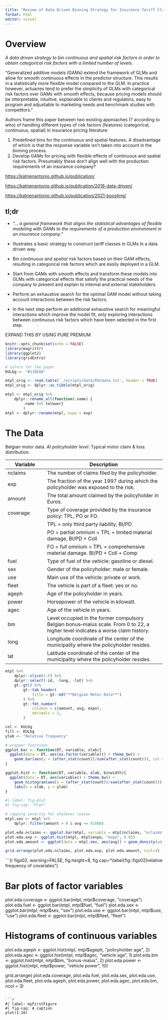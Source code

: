 ```yaml
---
title: "Review of Data Driven Binning Strategy for Insurance Tariff Classes"
format: html
editor: visual
---
```


# Overview

*A data driven strategy to bin continuous and spatial risk factors in order to obtain categorical risk factors with a limited number of levels.*

"Generalized additive models (GAMs) extend the framework of GLMs and allow for smooth continuous effects in the predictor structure. This results in a statistically more flexible model compared to the GLM. In practice however, actuaries tend to prefer the simplicity of GLMs with categorical risk factors over GAMs with smooth effects, because pricing models should be interpretable, intuitive, explainable to clients and regulators, easy to program and adjustable to marketing needs and benchmark studies with competitors."

Authors frame this paper between two existing approaches (? according to who) of handling different types of risk factors (features) (categorical, continuous, spatial) in insurance pricing literature:

1.  Predefined bins for the continuous and spatial features. A disadvantage of which is that the response variable isn't taken into account in the binning process.
2.  Develop GAMs for pricing with flexible effects of continuous and spatial risk factors. Presumably these don't align well with the production requirements of an insurance company?

<https://katrienantonio.github.io/publication/>

<https://katrienantonio.github.io/publication/2018-data-driven/>

<https://katrienantonio.github.io/publication/2021-boosting/>

## tl;dr

-   *"... a general framework that aligns the statistical advantages of flexible modeling with GAMs to the requirements of a production environment in an insurance company."*

-   Illustrates a basic strategy to construct tariff classes in GLMs in a data driven way.

-   Bin *continuous* and *spatial* risk factors based on their GAM effects, resulting in categorical risk factors which are easily deployed in a GLM.

-   Start from GAMs with smooth effects and transform these models into GLMs with categorical effects that satisfy the practical needs of the company to present and explain to internal and external stakeholders.

-   Perform an exhaustive search for the optimal GAM model without taking account interactions between the risk factors.

-   In the next step perform an additional exhaustive search for meaningful interactions which improve the model fit, only exploring interactions between continuous risk factors which have been selected in the first step.

EXPAND THIS BY USING PURE PREMIUM

```r
knitr::opts_chunk$set(echo = FALSE)
library(magrittr)
library(ggplot2)
library(gridExtra)

# colors for the paper
KULbg <- "#116E8A"
```

```r

mtpl_orig <- read.table('./scripts/data/P&Cdata.txt', header = TRUE)
mtpl_orig <- dplyr::as_tibble(mtpl_orig)

mtpl <- mtpl_orig %>%
    dplyr::rename_all(function(.name) {
        .name %>% tolower}
        )
mtpl <- dplyr::rename(mtpl, expo = exp)
```

# The Data

Belgian motor data. *At policyholder level*. Typical motor claim & loss distribution.

| **Variable** | **Description**                                                                                                                  |
|------------------|------------------------------------------------------|
| nclaims      | The number of claims filed by the policyholder.                                                                                  |
| exp          | The fraction of the year 1997 during which the policyholder was exposed to the risk.                                             |
| amount       | The total amount claimed by the policyholder in Euros.                                                                           |
| coverage     | Type of coverage provided by the insurance policy: TPL, PO or FO.                                                                |
|              | TPL = only third party liability, BI/PD                                                                                          |
|              | PO = partial omnium = TPL + limited material damage, BI/PD + Coll                                                                |
|              | FO = full omnium = TPL + comprehensive material damage. BI/PD + Coll + Comp                                                      |
| fuel         | Type of fuel of the vehicle: gasoline or diesel.                                                                                 |
| sex          | Gender of the policyholder: male or female.                                                                                      |
| use          | Main use of the vehicle: private or work.                                                                                        |
| fleet        | The vehicle is part of a fleet: yes or no.                                                                                       |
| ageph        | Age of the policyholder in years.                                                                                                |
| power        | Horsepower of the vehicle in kilowatt.                                                                                           |
| agec         | Age of the vehicle in years.                                                                                                     |
| bm           | Level occupied in the former compulsory Belgian bonus–malus scale. From 0 to 22, a higher level indicates a worse claim history. |
| long         | Longitude coordinate of the center of the municipality where the policyholder resides.                                           |
| lat          | Latitude coordinate of the center of the municipality where the policyholder resides.                                            |

```r

mtpl %>%
    dplyr::slice(1:5) %>%
    dplyr::select(-id, -long, -lat) %>%
    gt::gt() %>%
        gt::tab_header(
            title = gt::md("**Belgian Motor Data**")
        ) %>%
        gt::fmt_number(
            columns = c(amount, avg, expo), 
            decimals = 2,
        )
```

```r

col <- KULbg
fill <- KULbg
ylab <- "Relative frequency"

# wrapper functions
ggplot.bar <- function(DT, variable, xlab){
  ggplot(data = DT, aes(as.factor(variable))) + theme_bw() + 
    geom_bar(aes(y = (after_stat(count))/sum(after_stat(count))), col = col, fill = fill, alpha = 0.5) + labs(x = xlab, y = ylab)
}

ggplot.hist <- function(DT, variable, xlab, binwidth){
  ggplot(data = DT, aes(variable)) + theme_bw() + 
    geom_histogram(aes(y = (after_stat(count))/sum(after_stat(count))), binwidth = binwidth, col = col, fill = fill, alpha = 0.5) + 
    labs(x = xlab, y = ylab)
}
```

```r

#| label: fig-plot
#| fig-cap: "Plot"

# capping severity for whatever reason
mtpl.sev <- mtpl %>% 
    dplyr::filter(amount > 0 & avg <= 81000)

plot.eda.nclaims <- ggplot.bar(mtpl, variable = mtpl$nclaims, "nclaims")
plot.eda.exp <- ggplot.hist(mtpl, mtpl$expo, "expo", 0.05)
plot.eda.amount <- ggplot(data = mtpl.sev, aes(avg)) + geom_density(adjust = 3, col = col, fill = fill, alpha = 0.5) + xlim(0, 1e4) + ylab(ylab) + xlab("severity") + theme_bw()

grid.arrange(plot.eda.nclaims, plot.eda.exp, plot.eda.amount, ncol=3)
```

```{r figs02, warning=FALSE, fig.height=8, fig.cap="\\label{fig::figs02}relative frequency of covariates"}

# Bar plots of factor variables
plot.eda.coverage <- ggplot.bar(mtpl, mtpl$coverage, "coverage")
plot.eda.fuel <- ggplot.bar(mtpl, mtpl$fuel, "fuel")
plot.eda.sex <- ggplot.bar(mtpl, mtpl$sex, "sex")
plot.eda.use <- ggplot.bar(mtpl, mtpl$use, "use")
plot.eda.fleet <- ggplot.bar(mtpl, mtpl$fleet, "fleet")

# Histograms of continuous variables
plot.eda.ageph <- ggplot.hist(mtpl, mtpl$ageph, "policyholder age", 2)
plot.eda.agec <- ggplot.hist(mtpl, mtpl$agec, "vehicle age", 1)
plot.eda.bm <- ggplot.hist(mtpl, mtpl$bm, "bonus-malus", 2)
plot.eda.power <- ggplot.hist(mtpl, mtpl$power, "vehicle power", 10)

grid.arrange(
    plot.eda.coverage,
    plot.eda.fuel,
    plot.eda.sex,
    plot.eda.use,
    plot.eda.fleet,
    plot.eda.ageph,
    plot.eda.power,
    plot.eda.agec,
    plot.eda.bm, ncol = 3)
```

```r

#| label: myFirstFigure
#| fig-cap: A caption
plot(1:10)
```
